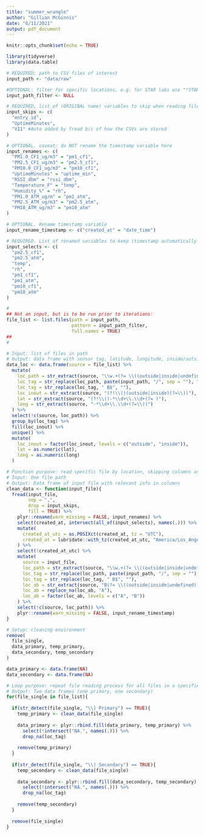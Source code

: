```yaml
---
title: "summer_wrangle"
author: "Gillian McGinnis"
date: "6/11/2021"
output: pdf_document
---
```


```r
knitr::opts_chunk$set(echo = TRUE)

library(tidyverse)
library(data.table)
```

```r
# REQUIRED; path to CSV files of interest
input_path <- "data/raw"

#OPTIONAL: filter for specific locations, e.g. for STAR labs use "*STAR*" exactly. Null otherwise
input_path_filter <- NULL

# REQUIRED; list of (ORIGINAL name) variables to skip when reading file
input_skips <- c(
  "entry_id",
  "UptimeMinutes",
  "V11" #Auto added by fread b/c of how the CSVs are stored
)

# OPTIONAL. caveat: do NOT rename the timestamp variable here
input_renames <- c(
  "PM1.0_CF1_ug/m3" = "pm1_cf1",
  "PM2.5_CF1_ug/m3" = "pm2.5_cf1",
  "PM10.0_CF1_ug/m3" = "pm10_cf1",
  "UptimeMinutes" = "uptime_min",
  "RSSI_dbm" = "rssi_dbm",
  "Temperature_F" = "temp",
  "Humidity_%" = "rh",
  "PM1.0_ATM_ug/m" = "pm1_atm",
  "PM2.5_ATM_ug/m3" = "pm2.5_atm",
  "PM10_ATM_ug/m3" = "pm10_atm"
)

# OPTIONAL. Rename timestamp variable
input_rename_timestamp <- c("created_at" = "date_time")

# REQUIRED. List of renamed variables to keep (timestamp automatically kept)
input_selects <- c(
  "pm2.5_cf1",
  "pm2.5_atm",
  "temp",
  "rh",
  "pm1_cf1",
  "pm1_atm",
  "pm10_cf1",
  "pm10_atm"
)

#
## Not an input, but is to be run prior to iterations:
file_list <- list.files(path = input_path,
                        pattern = input_path_filter,
                        full.names = TRUE)
##
#
```


```r
# Input: list of files in path
# Output: data frame with sensor tag, latitude, longitude, inside/outside
data_loc <- data.frame(source = file_list) %>% 
  mutate(
    loc_path = str_extract(source, "\\w.+(?= \\((outside|inside|undefined))"),
    loc_tag = str_replace(loc_path, paste(input_path, "/", sep = ""), ""),
    loc_tag = str_replace(loc_tag, " B$", ""),
    loc_inout = str_extract(source, "(?!\\()(outside|inside)(?=\\))"),
    lat = str_extract(source, "(?!\\()-*\\d+\\.\\d+(?= )"),
    long = str_extract(source, "-*\\d+\\.\\d+(?=\\))")
  ) %>% 
  select(!c(source, loc_path)) %>% 
  group_by(loc_tag) %>%
  fill(loc_inout) %>%
  unique() %>% 
  mutate(
    loc_inout = factor(loc_inout, levels = c("outside", "inside")),
    lat = as.numeric(lat),
    long = as.numeric(long)
  )
```

```r
# Function purpose: read specific file by location, skipping columns as needed; extracting info from title
# Input: One file path
# Output: Data frame of input file with relevant info in columns
clean_data <- function(input_file){
  fread(input_file,
        sep = ",",
        drop = input_skips,
        fill = TRUE) %>% 
    plyr::rename(warn_missing = FALSE, input_renames) %>% 
    select(created_at, intersect(all_of(input_selects), names(.))) %>%
    mutate(
      created_at_utc = as.POSIXct(created_at, tz = "UTC"),
      created_at = lubridate::with_tz(created_at_utc, "America/Los_Angeles")
    ) %>% 
    select(!created_at_utc) %>% 
    mutate(
      source = input_file,
      loc_path = str_extract(source, "\\w.+(?= \\((outside|inside|undefined))"),
      loc_tag = str_replace(loc_path, paste(input_path, "/", sep = ""), ""),
      loc_tag = str_replace(loc_tag, " B$", ""),
      loc_ab = str_extract(source, "B(?= \\((outside|inside|undefined))"),
      loc_ab = replace_na(loc_ab, "A"),
      loc_ab = factor(loc_ab, levels = c("A", "B"))
    ) %>% 
    select(!c(source, loc_path)) %>% 
    plyr::rename(warn_missing = FALSE, input_rename_timestamp)
}
```

```r
# Setup: cleaning environment
remove(
  file_single,
  data_primary, temp_primary,
  data_secondary, temp_secondary
)

data_primary <- data.frame(NA)
data_secondary <- data.frame(NA)

# Loop purpose: repeat file reading process for all files in a specified path
# Output: Two data frames (one primary, one secondary)
for(file_single in file_list){
  
  if(str_detect(file_single, "\\) Primary") == TRUE){
    temp_primary <- clean_data(file_single)
    
    data_primary <- plyr::rbind.fill(data_primary, temp_primary) %>% 
      select(!intersect("NA.", names(.))) %>% 
      drop_na(loc_tag)
    
    remove(temp_primary)
  }
  
  if(str_detect(file_single, "\\) Secondary") == TRUE){
    temp_secondary <- clean_data(file_single)
    
    data_secondary <- plyr::rbind.fill(data_secondary, temp_secondary) %>% 
      select(!intersect("NA.", names(.))) %>% 
      drop_na(loc_tag)
    
    remove(temp_secondary)
  }
  
  remove(file_single)
}
```
